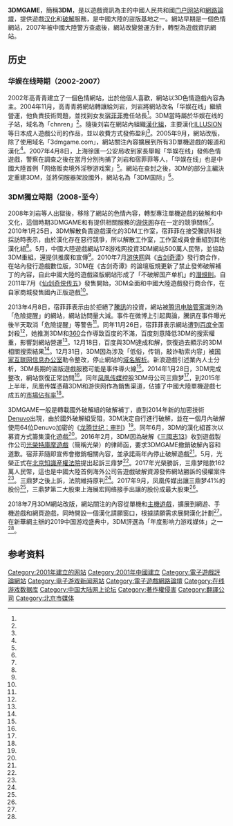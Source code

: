 {{NoteTA
| G1=Games
| 1=zh-hans:门户网站; zh-tw:入口網站; zh-hk:入門網站
| 2=zh-hans:资讯; zh-tw:資訊; zh-hk:資訊
}}
{{Infobox website
| logo = 3DMGAME.png
| name = 3DMGAME
| url = {{URL|3dmgame.com}}
| commercial = 是
| type = [[门户网站|门户网站]]、[[網路論壇|網路論壇]]
| language = 简体中文
| area_served = {{PRC}}
| creator = 高青青
| key_people = 刘岩、[[宿菲菲|宿菲菲]]
| registration = 選擇性
| owner = 北京三鼎梦软件服务有限公司
| launch_date = {{Start date|2001}}<ref name="3dmgame08"/>
| num_users = 
| current_status = 活跃
| location= {{PRC}}[[北京市|北京市]]
}}

'''3DMGAME'''，簡稱'''3DM'''，是以遊戲資訊為主的中國人民共和國[[门户网站|门户网站]]和[[網路論壇|網路論壇]]，提供遊戲[[中文化|汉化]]和[[软件破解|破解]]服務，是中國大陸的盜版基地之一。網站早期是一個色情網站，2007年被中國大陸警方查處後，網站改變營運方針，轉型為遊戲資訊網站。

== 历史 ==
=== 华娱在线時期（2002-2007） ===
2002年高青青建立了一個色情網站，出於他個人喜歡，網站以3D色情遊戲內容為主。2004年11月，高青青將網站轉讓給刘岩，刘岩將網站改名「华娱在线」繼續營運，他負責技術問題，並找到女友[[宿菲菲|宿菲菲]]擔任站長<ref name="sina01"/>。3DM當時屬於华娱在线的子站，域名為「chnren」<ref name="3dmgame03"/>。隨後刘岩在網站內組織[[漢化組|漢化組]]，主要漢化[[ILLUSION|ILLUSION]]等日本成人遊戲公司的作品，並以收費方式發佈盈利<ref name="sina01"/>。2005年9月，網站改版，除了使用域名「3dmgame.com」，網站關注內容擴展到所有3D單機遊戲的報道和漢化<ref name="3dmgame04"/>。2007年4月8日，上海徐匯一公安局收到家長舉報「华娱在线」發佈色情遊戲，警察在調查之後在當月分別拘捕了刘岩和宿菲菲等人，「华娱在线」也是中國大陸首例「网络贩卖境外淫秽游戏案」<ref name="sina01"/>。網站在查封之後，3DM的部分主編決定重建3DM，並將伺服器架設國外，網站名為「3DM国际」<ref name="3dmgame03"/>。

=== 3DM獨立時期（2008-至今）===
2008年刘岩等人出獄後，移除了網站的色情內容，轉型專注單機遊戲的破解和中文化，這個時期3DMGAME和有提供相關服務的[[游侠网|游侠网]]存在一定的競爭關係<ref name="163-01"/>。2010年1月25日，3DM解散負責遊戲漢化的3DM工作室，宿菲菲在接受騰訊科技採訪時表示，由於漢化存在惡行競爭，所以解散工作室，工作室成員會重組到其他漢化組<ref name="qq01"/>。5月，中國大陸遊戲網站178游戏网投資3DM網站500萬人民幣，並協助3DM重組，還提供推廣和宣傳<ref name="3dmgame05"/>。2010年7月[[游侠网|游侠网]]與《[[古剑奇谭|古剑奇谭]]》發行商合作，在站內發行遊戲數位版，3DM在《古剑奇谭》的論壇版規更新了禁止發佈破解補丁的內容，自此中國大陸的遊戲盜版網站形成了「不破解国产单机」的[[潛規則|潛規則]]。自2011年7月《[[仙剑奇侠传五|仙剑奇侠传五]]》發售開始，3DM全面和中國大陸遊戲發行商合作，在自家商城發售國內正版遊戲<ref name="chuapp02"/>。

2013年4月8日，宿菲菲表示由於拒絕了[[騰訊|騰訊]]的投資，網站被[[腾讯电脑管家|腾讯电脑管家]]識別為「危險提醒」的網站，網站訪問量大減。事件在微博上引起輿論，騰訊在事件曝光後半天取消「危險提醒」等警告<ref name="sina02"/>。同年11月26日，宿菲菲表示網站遭到[[百度|百度]]全面封殺<ref name="3dmgame01"/>，她推測3DM和[[奇虎360|360]]合作導致百度的不滿，百度刻意降低3DM的搜索權重，影響到網站營運<ref name="pconline01"/>。12月18日，百度與3DM達成和解，恢復過去顯示的3DM相關搜索結果<ref name="3dmgame02"/>。12月31日，3DM因為涉及「低俗，传销，敲诈勒索内容」被[[国家互联网信息办公室|国家互联网信息办公室]]勒令整改，停止網站的[[域名系统|域名解析]]。新浪遊戲引述業內人士分析，3DM長期的盜版遊戲服務可能是事件導火線<ref name="sina03"/>。2014年1月28日，3DM完成整改，網站恢復正常訪問<ref name="3dmgame06"/>。同年[[凤凰传媒|凤凰传媒]]控股3DM母公司三鼎梦<ref name="dfcfw01"/>，到2015年上半年，凤凰传媒憑藉3DM和游侠网作為銷售渠道，佔據了中國大陸單機遊戲七成五的[[市場佔有率|市場佔有率]]<ref name="xinhuanet02"/>。

3DMGAME一般是轉載國外破解組的破解補丁，直到2014年新的加密技術[[Denuvo|Denuvo]]出現，由於國外破解組受阻，3DM決定自行進行破解，並在一個月內破解使用64位Denuvo加密的《[[龙腾世纪：审判|龙腾世纪：审判]]》<ref name="banyuetan01"/>。同年6月，3DM的漢化組首次以募資方式籌集漢化遊戲<ref name="chuapp01"/>。2016年2月，3DM因為破解《[[三國志13|三國志13]]》收到遊戲製作公司[[光榮特庫摩遊戲|光榮特庫摩遊戲]]（簡稱光榮）的律師函，要求3DMGAME撤銷破解內容和道歉。宿菲菲隨即宣佈會撤銷相關內容，並承諾兩年內停止破解遊戲<ref name="banyuetan01"/>。5月，光榮正式在[[北京知識産權法院|北京知識産權法院]]提出起訴三鼎梦<ref name="nikkei01"/>。2017年光榮勝訴，三鼎梦賠款162萬人民幣，這也是中國大陸首例海外公司告遊戲破解資源發佈網站勝訴的侵權案件<ref name="youxiputao01"/>。三鼎梦之後上訴，法院維持原判<ref name="nikkei01"/>。2017年9月，凤凰传媒出讓三鼎梦41%的股份<ref name="jscq"/>，三鼎梦第二大股東上海展宏网络接手出讓的股份成最大股東<ref name="qcc"/>。

2018年7月3DM網站改版，網站關注的內容從單機和[[主機遊戲|主機遊戲]]，擴展到網遊、手機遊戲和網頁遊戲，同時開設一個漢化請願窗口，根據請願需求展開漢化計劃<ref name="3dmgame07"/>。在新華網主辦的2019中国游戏盛典中，3DM評選為「年度影响力游戏媒体」之一<ref name="xinhuanet01"/>。

== 参考资料 ==
{{Reflist|30em|refs=
<ref name="qcc">{{cite web |title=北京三鼎梦软件服务有限公司 |url=https://www.qcc.com/firm/18ae7655edb9ade8cc0fea38f7fdf775.html |website=企查查 |accessdate=2022-06-30 |language=zh-hans|dead-url=no }}</ref>

<ref name="sina01">{{cite news |author1=杨柳 |title=全国首例网络贩卖境外淫秽游戏案侦破纪实 |url=http://news.sina.com.cn/c/l/2007-11-30/110814422464.shtml |accessdate=2022-06-28 |work=法律与生活 |via=新浪 |date=2007-11-30 |language=zh-hans |archive-date=2022-06-28 |archive-url=https://web.archive.org/web/20220628150123/http://news.sina.com.cn/c/l/2007-11-30/110814422464.shtml |dead-url=no }}</ref>
<ref name="sina02">{{cite news |title=腾讯解封3DM:拒投资遭封 舆论压力解禁 |url=http://games.sina.com.cn/y/n/2013-04-08/1044699335.shtml |accessdate=2022-06-28 |work=新浪游戏 |date=2013-04-08 |language=zh-hans |archive-date=2022-06-28 |archive-url=https://web.archive.org/web/20220628150138/http://games.sina.com.cn/y/n/2013-04-08/1044699335.shtml |dead-url=no }}</ref>
<ref name="sina03">{{cite news |title=单机游戏网站3DM昨日被关停自查 涉及低俗传销 |url=http://games.sina.com.cn/y/n/2014-01-01/1118755424.shtml |accessdate=2022-06-30 |work=新浪游戏 |date=2014-01-01 |language=zh-hans |archive-date=2022-07-01 |archive-url=https://web.archive.org/web/20220701071639/http://games.sina.com.cn/y/n/2014-01-01/1118755424.shtml |dead-url=no }}</ref>

<ref name="163-01">{{cite news |author1=豪猪 |title=《艾希》破解风波：谈国内单机游戏网站转型之困 |url=https://www.163.com/game/article/C6GJ8VQ700314V8J.html |accessdate=2022-06-25 |work=网易爱玩 |date=2016-11-22 |language=zh-hans |archive-date=2022-06-25 |archive-url=https://web.archive.org/web/20220625123857/https://www.163.com/game/article/C6GJ8VQ700314V8J.html  |dead-url=no }}</ref>

<ref name="banyuetan01">{{cite news |author1=李腾 |title=中国新闻周刊：中国盗版公司“从良”记 |url=http://www.banyuetan.org/chcontent/zx/mtzd/201654/193381.shtml |accessdate=2022-06-28 |work=[[中国新闻周刊|中国新闻周刊]] |via=半月谈 |date=2016-05-04 |language=zh-hans|dead-url=no }}</ref>
<ref name="youxiputao01">{{cite news |author1=zhiping |title=光荣特库摩诉3DM侵权获胜，后者赔偿162万 |url=http://youxiputao.com/articles/13254 |accessdate=2022-06-28 |work=游戏葡萄 |date=2017-11-07 |language=zh-hans |archive-date=2018-05-17 |archive-url=https://web.archive.org/web/20180517182134/http://youxiputao.com/articles/13254 |dead-url=no }}</ref>
<ref name="nikkei01">{{cite news|language=zh-hant|date=2018年11月15日|author=兒玉小百合|title=光榮勝訴3DM看到的中國著作權保護姿態轉變|url=http://zh.cn.nikkei.com/politicsaeconomy/politicsasociety/33071-2018-11-15-05-06-50.html|accessdate=2018年11月15日|publisher=日經中文網|archive-date=2019年9月5日|archive-url=https://web.archive.org/web/20190905103206/http://zh.cn.nikkei.com/politicsaeconomy/politicsasociety/33071-2018-11-15-05-06-50.html |dead-url=no }}</ref>
<ref name="pconline01">{{cite news |title=我是真的躺枪了 3DM遭百度封杀前途渺茫 |url=https://pcedu.pconline.com.cn/391/3912580.html |accessdate=2022-06-29 |work=太平洋电脑网 |date=2013-11-29 |language=zh-hans |archive-date=2021-03-05 |archive-url=https://web.archive.org/web/20210305125709/https://pcedu.pconline.com.cn/391/3912580.html |dead-url=no }}</ref>
<ref name="qq01">{{cite news |author1=李松伟 |title=3DM负责人曝解散内幕：曾遭对手举报入狱半年 |url=http://tech.qq.com/a/20100126/000241.htm |accessdate=2022-06-29 |work=腾讯科技 |date=2010-01-26 |archiveurl=https://web.archive.org/web/20120930004901/http://tech.qq.com/a/20100126/000241.htm |archivedate=2010-01-26 |language=zh-hans|dead-url=no }}</ref>
<ref name="dfcfw01">{{cite web |title=凤凰传媒（601928）： 主业稳定发展，转型值得期待 |url=https://pdf.dfcfw.com/pdf/H3_AP201701120262477491_1.pdf |website=华鑫证券 |accessdate=2022-06-30 |date=2017-01-12 |language=zh-hans |archive-date=2022-07-01 |archive-url=https://web.archive.org/web/20220701071635/https://pdf.dfcfw.com/pdf/H3_AP201701120262477491_1.pdf |dead-url=no }}</ref>

<ref name="xinhuanet01">{{cite news |author1=杨光 |title=“传中华文化 承游戏之责”2019中国游戏盛典在京召开 |url=http://www.xinhuanet.com/ent/2019-06/18/c_1124640335.htm |accessdate=2022-06-29 |work=[[新华网|新华网]] |date=2019-06-18 |archiveurl=https://web.archive.org/web/20200316045208/http://www.xinhuanet.com/ent/2019-06/18/c_1124640335.htm |archivedate=2019-06-18 |language=zh-hans|dead-url=no }}</ref>
<ref name="xinhuanet02">{{cite news |author1=冯文雅 |title=2015年内地上市的出版发行印刷企业上半年经营情况分析报告 |url=http://www.xinhuanet.com//politics/2015-10/30/c_128375664.htm |accessdate=2022-06-30 |work=新华网 |date=2015-10-30 |language=zh-hans |archive-date=2020-12-04 |archive-url=https://web.archive.org/web/20201204121606/http://www.xinhuanet.com/politics/2015-10/30/c_128375664.htm |dead-url=no }}</ref>
<ref name="jscq">{{cite web |title=北京三鼎梦软件服务有限公司41.4%股权（对应72万元出资额）转让公告 |url=https://www.jscq.com.cn/dsf/gq/jygg/201709/t20170922_23233.html |website=江苏省产权市场网 |accessdate=2022-06-30 |language=zh-hans |date=2017-09-22 |archive-date=2022-07-01 |archive-url=https://web.archive.org/web/20220701071640/https://www.jscq.com.cn/dsf/gq/jygg/201709/t20170922_23233.html |dead-url=no }}</ref>

<ref name="chuapp01">{{cite news |author1=生铁 |title=“募捐汉化破解游戏？”——民间汉化的道德疑问与利益疑问 |url=http://www.chuapp.com/2014/06/13/43769.html |accessdate=2022-06-25 |work=触乐 |date=2014-06-13 |language=zh-hans |archive-date=2015-02-21 |archive-url=https://web.archive.org/web/20150221095453/http://www.chuapp.com/2014/06/13/43769.html  |dead-url=no }}</ref>
<ref name="chuapp02">{{cite news |author1=王恺文 |title=破解国产游戏是不对，那破解哪儿的游戏对？ |url=http://www.chuapp.com/?c=Article&a=index&id=280044 |accessdate=2022-06-25 |work=触乐 |date=2016-11-21 |language=zh-hans |archive-date=2022-06-25 |archive-url=https://web.archive.org/web/20220625123906/http://www.chuapp.com/?c=Article&a=index&id=280044  |dead-url=no }}</ref>

<ref name="3dmgame01">{{cite news |author1=newtype2001 |title=遭遇百度搜索全面封杀 3DMGAME恐将于近期关闭 |url=https://www.3dmgame.com/news/201311/2310319.html |accessdate=2022-06-29 |work=3dmgame |date=2013-11-29 |language=zh-hans |archive-date=2022-06-29 |archive-url=https://web.archive.org/web/20220629145402/https://www.3dmgame.com/news/201311/2310319.html |dead-url=no }}</ref>
<ref name="3dmgame02">{{cite news |author1=newtype2001 |title=百度与3DMGAME已达成和解 搜索结果将于近期恢复 |url=https://www.3dmgame.com/news/201312/2312858.html |accessdate=2022-06-29 |work=3dmgame |date=2013-12-18 |language=zh-hans |archive-date=2022-06-29 |archive-url=https://web.archive.org/web/20220629145345/https://www.3dmgame.com/news/201312/2312858.html |dead-url=no }}</ref>
<ref name="3dmgame03">{{cite news |author1=newtype2001 |title=不死鸟再发怀旧照片 回顾3DMGAME经历的巨大动荡 |url=https://www.3dmgame.com/news/201304/2276308.html |accessdate=2022-06-29 |work=3dmgame |date=2013-04-19 |language=zh-hans |archive-date=2022-06-29 |archive-url=https://web.archive.org/web/20220629145346/https://www.3dmgame.com/news/201304/2276308.html |dead-url=no }}</ref>
<ref name="3dmgame04">{{cite news |author1=不死鸟 |title=2005年9月3DMGAME网站改版 |url=https://www.3dmgame.com/news/200509/884.html |accessdate=2022-06-29 |work=3dmgame |date=2005-09-10 |language=zh-hans |archive-date=2022-06-29 |archive-url=https://web.archive.org/web/20220629145345/https://www.3dmgame.com/news/200509/884.html |dead-url=no }}</ref>
<ref name="3dmgame05">{{cite news |author1=newtype2001 |title=178游戏网500万投资游戏领域专业团队 3DM确定加盟 |url=https://www.3dmgame.com/news/200509/884.html |accessdate=2022-06-29 |work=3dmgame |date=2010-05-26 |language=zh-hans |archive-date=2022-06-29 |archive-url=https://web.archive.org/web/20220629145345/https://www.3dmgame.com/news/200509/884.html |dead-url=no }}</ref>
<ref name="3dmgame06">{{cite news |author1=不死鸟 |title=3DMGAME今日正式恢复访问 诚致3DM网友和广大玩家 |url=https://www.3dmgame.com/news/201401/2317292.html |accessdate=2022-06-29 |work=3dmgame |date=2014-01-28 |language=zh-hans |archive-date=2022-04-08 |archive-url=https://web.archive.org/web/20220408022852/https://www.3dmgame.com/news/201401/2317292.html |dead-url=no }}</ref>
<ref name="3dmgame07">{{cite news |author1=四氧化三铁 |title=在你眼里，一个理想的游戏网站是什么样的? |url=https://www.3dmgame.com/vote/1.html |accessdate=2022-06-29 |work=3dmgame |date=2018-07-27 |language=zh-hans |archive-date=2022-06-30 |archive-url=https://web.archive.org/web/20220630132822/https://www.3dmgame.com/vote/1.html |dead-url=no }}</ref>
<ref name="3dmgame08">{{cite web |title=关于本站 |url=https://www.3dmgame.com/s/about.html |website=3dmgame |accessdate=2022-07-01 |language=zh-hans |archive-date=2022-06-21 |archive-url=https://web.archive.org/web/20220621073112/https://www.3dmgame.com/s/about.html |dead-url=no }}</ref>
}}

{{电子游戏媒体}}

[[Category:2001年建立的网站|Category:2001年建立的网站]]
[[Category:2001年中國建立|Category:2001年中國建立]]
[[Category:電子遊戲評論網站|Category:電子遊戲評論網站]]
[[Category:电子游戏新闻网站|Category:电子游戏新闻网站]]
[[Category:電子遊戲網路論壇|Category:電子遊戲網路論壇]]
[[Category:在线游戏数据库|Category:在线游戏数据库]]
[[Category:中国大陆网上论坛|Category:中国大陆网上论坛]]
[[Category:著作權侵害|Category:著作權侵害]]
[[Category:翻譯公司|Category:翻譯公司]]
[[Category:北京市媒体|Category:北京市媒体]]